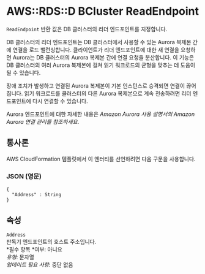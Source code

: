 # AWS::RDS::D BCluster ReadEndpoint

`ReadEndpoint` 반환 값은 DB 클러스터의 리더 엔드포인트를 지정합니다.

DB 클러스터의 리더 엔드포인트는 DB 클러스터에서 사용할 수 있는 Aurora 복제본 간에 연결을 로드 밸런싱합니다. 클라이언트가 리더 엔드포인트에 대한 새 연결을 요청하면 Aurora는 DB 클러스터의 Aurora 복제본 간에 연결 요청을 분산합니다. 이 기능은 DB 클러스터의 여러 Aurora 복제본에 걸쳐 읽기 워크로드의 균형을 맞추는 데 도움이 될 수 있습니다.

장애 조치가 발생하고 연결된 Aurora 복제본이 기본 인스턴스로 승격되면 연결이 끊어집니다. 읽기 워크로드를 클러스터의 다른 Aurora 복제본으로 계속 전송하려면 리더 엔드포인트에 다시 연결할 수 있습니다.

Aurora 엔드포인트에 대한 자세한 내용은 _Amazon Aurora 사용 설명서의 Amazon Aurora 연결 관리를 참조하세요_.

## 통사론

AWS CloudFormation 템플릿에서 이 엔터티를 선언하려면 다음 구문을 사용합니다.

### JSON (영문)

```
{
  "Address" : String
}
```

## 속성

`Address`  
판독기 엔드포인트의 호스트 주소입니다.  
*필수 항목 *여부: 아니요  
_유형_: 문자열  
_업데이트 필요 사항_: 중단 없음
